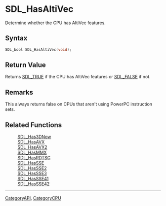 = SDL_HasAltiVec =

Determine whether the CPU has AltiVec features.

== Syntax ==

<syntaxhighlight lang='c'>
SDL_bool SDL_HasAltiVec(void);
</syntaxhighlight>

== Return Value ==

Returns [[SDL_TRUE]] if the CPU has AltiVec features or [[SDL_FALSE]] if
not.

== Remarks ==

This always returns false on CPUs that aren't using PowerPC instruction
sets.

== Related Functions ==

:[[SDL_Has3DNow]]
:[[SDL_HasAVX]]
:[[SDL_HasAVX2]]
:[[SDL_HasMMX]]
:[[SDL_HasRDTSC]]
:[[SDL_HasSSE]]
:[[SDL_HasSSE2]]
:[[SDL_HasSSE3]]
:[[SDL_HasSSE41]]
:[[SDL_HasSSE42]]

----
[[CategoryAPI]], [[CategoryCPU]]


